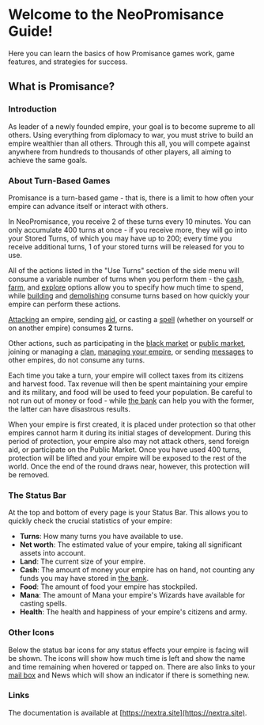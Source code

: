 # Welcome to the NeoPromisance Guide!

Here you can learn the basics of how Promisance games work, game features, and strategies for success.

## What is Promisance?

### Introduction

As leader of a newly founded empire, your goal is to become supreme to all others. Using everything from diplomacy to war, you must strive to build an empire wealthier than all others. Through this all, you will compete against anywhere from hundreds to thousands of other players, all aiming to achieve the same goals.

### About Turn-Based Games

Promisance is a turn-based game - that is, there is a limit to how often your empire can advance itself or interact with others.

In NeoPromisance, you receive 2 of these turns every 10 minutes. You can only accumulate 400 turns at once - if you receive more, they will go into your Stored Turns, of which you may have up to 200; every time you receive additional turns, 1 of your stored turns will be released for you to use.

All of the actions listed in the "Use Turns" section of the side menu will consume a variable number of turns when you perform them - the [cash](/cash), [farm](/carm), and [explore](/explore) options allow you to specify how much time to spend, while [building](/build) and [demolishing](/demolish) consume turns based on how quickly your empire can perform these actions.

[Attacking](/war-council) an empire, sending [aid](/foreign-aid), or casting a [spell](/magic-center) (whether on yourself or on another empire) consumes **2** turns.

Other actions, such as participating in the [black market](/black-market) or [public market](/public-market), joining or managing a [clan](/clans), [managing your empire](/empire-settings), or sending [messages](/mailbox) to other empires, do not consume any turns.

Each time you take a turn, your empire will collect taxes from its citizens and harvest food. Tax revenue will then be spent maintaining your empire and its military, and food will be used to feed your population. Be careful to not run out of money or food - while [the bank](/the-bank) can help you with the former, the latter can have disastrous results.

When your empire is first created, it is placed under protection so that other empires cannot harm it during its initial stages of development. During this period of protection, your empire also may not attack others, send foreign aid, or participate on the Public Market. Once you have used 400 turns, protection will be lifted and your empire will be exposed to the rest of the world. Once the end of the round draws near, however, this protection will be removed.

### The Status Bar

At the top and bottom of every page is your Status Bar. This allows you to quickly check the crucial statistics of your empire:

- **Turns**: How many turns you have available to use.
- **Net worth**: The estimated value of your empire, taking all significant assets into account.
- **Land**: The current size of your empire.
- **Cash**: The amount of money your empire has on hand, not counting any funds you may have stored in [the bank](/the-bank).
- **Food**: The amount of food your empire has stockpiled.
- **Mana**: The amount of Mana your empire's Wizards have available for casting spells.
- **Health**: The health and happiness of your empire's citizens and army.

### Other Icons

Below the status bar icons for any status effects your empire is facing will be shown. The icons will show how much time is left and show the name and time remaining when hovered or tapped on. There are also links to your [mail box](/mailbox) and News which will show an indicator if there is something new.

### Links

The documentation is available at [https://nextra.site](https://nextra.site).

